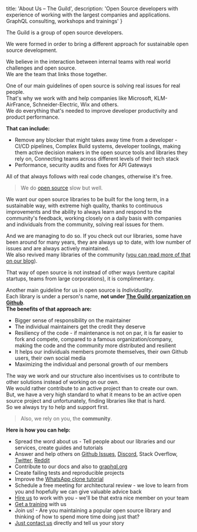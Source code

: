 
  title: 'About Us – The Guild',
  description:
    'Open Source developers with experience of working with the largest companies and applications. GraphQL consulting, workshops and trainings'
}


The Guild is a group of open source developers.

We were formed in order to bring a different approach for sustainable open source development.

We believe in the interaction between internal teams with real world challenges and open source.<br/>
We are the team that links those together.

One of our main guidelines of open source is solving real issues for real people.<br/>
That's why we work with and help companies like Microsoft, KLM-AirFrance, Schneider-Electric, Wix and others.<br/>
We do everything that's needed to improve developer productivity and product performance.

**That can include:**

- Remove any blocker that might takes away time from a developer - CI/CD pipelines, Complex Build systems, developer toolings, making them active decision makers in the open source tools and libraries they rely on, Connecting teams across different levels of their tech stack
- Performance, security audits and fixes for API Gateways

All of that always follows with real code changes, otherwise it's free.

> We do [open source](/open-source) slow but well.

We want our open source libraries to be built for the long term, in a sustainable way, with extreme high quality, thanks to continuous improvements and the ability to always learn and respond to the community's feedback, working closely on a daily basis with companies and individuals from the community, solving real issues for them.

And we are managing to do so. If you check out our libraries, some have been around for many years, they are always up to date, with low number of issues and are always actively maintained.<br/>
We also revived many libraries of the community ([you can read more of that on our blog](/blog)).

That way of open source is not instead of other ways (venture capital startups, teams from large corporations), it is complimentary.

Another main guideline for us in open source is _Individuality_.<br/>
Each library is under a person's name, **not under [The Guild organization on Github](https://github.com/the-guild-org)**.<br/>
**The benefits of that approach are:**

- Bigger sense of responsibility on the maintainer
- The individual maintainers get the credit they deserve
- Resiliency of the code - if maintenance is not on par, it is far easier to fork and compete, compared to a famous organization/company, making the code and the community more distributed and resilient
- It helps our individuals members promote themselves, their own Github users, their own social media
- Maximizing the individual and personal growth of our members

The way we work and our structure also incentivises us to contribute to other solutions instead of working on our own.<br/>
We would rather contribute to an active project than to create our own.<br/>
But, we have a very high standard to what it means to be an active open source project and unfortunately, finding libraries like that is hard.<br/>
So we always try to help and support first.

> Also, we rely on you, the **community**.

**Here is how you can help:**

- Spread the word about us - Tell people about our libraries and our services, create guides and tutorials
- Answer and help others on [Github Issues](https://github.com/the-guild-org), [Discord](https://discordapp.com/invite/xud7bH9), Stack Overflow, [Twitter](https://twitter.com/TheGuildDev), [Reddit](https://reddit.com/r/graphql)
- Contribute to our docs and also to [graphql.org](https://graphql.org)
- Create failing tests and reproducible projects
- Improve the [WhatsApp clone tutorial](https://tortilla.academy/Urigo/WhatsApp-Clone-Tutorial/master)
- Schedule a free meeting for architectural review - we love to learn from you and hopefully we can give valuable advice back
- [Hire us](/services) to work with you - we'll be that extra nice member on your team
- [Get a training](/services) with us
- Join us! - Are you maintaining a popular open source library and thinking of how to spend more time doing just that?
- [Just contact us](/contact) directly and tell us your story
